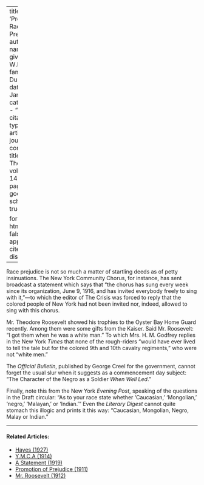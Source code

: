 
---
title: 'Promoting Race Prejudice'
author:
  - name:
      given: W.E.B.
      family: Du Bois
date: Jan. 1917
categories: 
  - ""
citation: 
  type: article-journal
  container-title: The Crisis
  volume: 14
  issue: 3
  page: 112
google-scholar: true

format:
  html:
    toc: false
    appendix-cite-as: display
---



Race prejudice is not so much a matter of startling deeds as of petty insinuations. The New York Community Chorus, for instance, has sent broadcast a statement which says that "the chorus has sung every week since its organization, June 9, 1916, and has invited everybody freely to sing with it,"—to which the editor of <span class="small-caps">The Crisis</span> was forced to reply that the colored people of New York had not been invited nor, indeed, allowed to sing with this chorus.

Mr. Theodore Roosevelt showed his trophies to the Oyster Bay Home Guard recently. Among them were some gifts from the Kaiser. Said Mr. Roosevelt: "I got them when he was a white man." To which Mrs. H. M. Godfrey replies in the New York *Times* that none of the rough-riders "would have ever lived to tell the tale but for the colored 9th and 10th cavalry regiments," who were not "white men."

The *Official Bulletin*, published by George Creel for the government, cannot forget the usual slur when it suggests as a commencement day subject: "The Character of the Negro as a Soldier *When Well Led*."

Finally, note this from the New York *Evening Post*, speaking of the questions in the Draft circular: "As to your race state whether 'Caucasian,' 'Mongolian,' 'negro,' 'Malayan,' or 'Indian.'" Even the *Literary Digest* cannot quite stomach this illogic and prints it this way: "Caucasian, Mongolian, Negro, Malay or Indian."

<!-- Similar articles start here -->
<div  class="clear-wrap"></div>
<hr>
#### Related Articles:

* [Hayes (1927)](/Volumes/33/03/hayes.html)
* [Y.M.C.A (1914)](/Volumes/09/02/ymca.html)
* [A Statement (1919)](/Volumes/19/01/statement.html)
* [Promotion of Prejudice (1911)](/Volumes/02/05/promotion.html)
* [Mr. Roosevelt (1912)](/Volumes/04/05/mr_roosevelt.html)

<!-- Similar articles end here -->